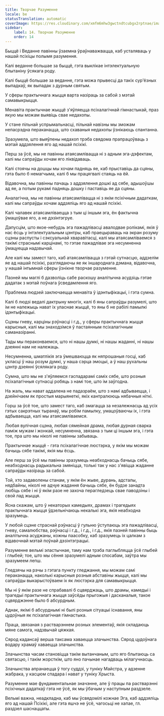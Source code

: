 ```yaml
---
title: Творчае Разуменне
locale: be
statusTranslation: automatic
coverImage: https://res.cloudinary.com/xmfm6mhw3gwctndtcubgx2rptnae/image/upload/v1741354419/small_cover_la_gran_rebelion_28716e29d2.webp
sidebar:
    label: 14. Творчае Разуменне
    order: 14
---
```

Быццё і Веданне павінны ўзаемна ўраўнаважвацца, каб усталяваць у нашай псіхіцы полымя разумення.

Калі веданне большае за быццё, гэта выклікае інтэлектуальную блытаніну ўсякага роду.

Калі быццё большае за веданне, гэта можа прывесці да такіх сур'ёзных выпадкаў, як выпадак з дурным святым.

У сферы практычнага жыцця варта назіраць за сабой з мэтай самавыкрыцця.

Менавіта практычнае жыццё з'яўляецца псіхалагічнай гімнастыкай, праз якую мы можам выявіць свае недахопы.

У стане пільнай успрымальнасці, пільнай навізны мы зможам непасрэдна пераканацца, што схаваныя недахопы ўзнікаюць спантанна.

Зразумела, што выяўлены недахоп трэба свядома прапрацоўваць з мэтай аддзялення яго ад нашай псіхікі.

Перш за ўсё, мы не павінны атаясамлівацца ні з адным эга-дэфектам, калі мы сапраўды хочам яго ліквідаваць.

Калі стоячы на дошцы мы хочам падняць яе, каб прыставіць да сцяны, гэта было б немагчыма, калі б мы працягвалі стаяць на ёй.

Відавочна, мы павінны пачаць з аддзялення дошкі ад сябе, адышоўшы ад яе, а потым рукамі падняць дошку і паставіць яе да сцяны.

Аналагічна, мы не павінны атаясамлівацца ні з якім псіхічным дадаткам, калі мы сапраўды хочам аддзяліць яго ад нашай псіхікі.

Калі чалавек атаясамліваецца з тым ці іншым эга, ён фактычна ўмацоўвае яго, а не дэзінтэгруе.

Дапусцім, што якое-небудзь эга пажадлівасці авалодвае ролікамі, якія ў нас ёсць у інтэлектуальным цэнтры, каб праецыраваць на экран розуму сцэны распусты і сэксуальнай хваравітасці, калі мы атаясамліваемся з такімі страснымі карцінамі, то гэтае пажадлівае эга несумненна ўмацуецца надзвычай.

Але калі мы замест таго, каб атаясамлівацца з гэтай сутнасцю, аддзелім яе ад нашай псіхікі, разглядаючы яе як іншароднага дэмана, відавочна, у нашай інтымнай сферы ўзнікне творчае разуменне.

Пазней мы маглі б дазволіць сабе раскошу аналітычна асудзіць гэтае дадатак з мэтай поўнага ўсведамлення яго.

Праблема людзей заключаецца менавіта ў ідэнтыфікацыі, і гэта сумна.

Калі б людзі ведалі дактрыну многіх, калі б яны сапраўды разумелі, што ім не належыць нават іх уласнае жыццё, то яны б не рабілі памылкі ідэнтыфікацыі.

Сцэны гневу, карціны рэўнасці і г.д., у сферы практычнага жыцця карысныя, калі мы знаходзімся ў пастаянным псіхалагічным саманазіранні.

Тады мы пераконваемся, што ні нашы думкі, ні нашы жаданні, ні нашы дзеянні нам не належаць.

Несумненна, шматлікія эга ўмешваюцца як няпрошаныя госці, каб укласці ў наш розум думкі, у наша сэрца эмоцыі, а ў наш рухальны цэнтр дзеянні ўсялякага роду.

Сумна, што мы не з'яўляемся гаспадарамі саміх сябе, што розныя псіхалагічныя сутнасці робяць з намі тое, што ім заўгодна.

На жаль, мы нават аддалена не падазраём, што з намі адбываецца, і дзейнічаем як простыя марыянеткі, якіх кантралююць нябачныя ніткі.

Горш за ўсё тое, што замест таго, каб змагацца за незалежнасць ад усіх гэтых сакрэтных тыранаў, мы робім памылку, умацоўваючы іх, і гэта адбываецца, калі мы атаясамліваемся.

Любая вулічная сцэна, любая сямейная драма, любая дурная сварка паміж мужам і жонкай, несумненна, звязана з тым ці іншым эга, і гэта тое, пра што мы ніколі не павінны забываць.

Практычнае жыццё - гэта псіхалагічнае люстэрка, у якім мы можам бачыць сябе такімі, якія мы ёсць.

Але перш за ўсё мы павінны зразумець неабходнасць бачыць сябе, неабходнасць радыкальна змяніцца, толькі так у нас з'явіцца жаданне сапраўды назіраць за сабой.

Той, хто задаволены станам, у якім ён жыве, дурань, адсталы, нядбайны, ніколі не адчуе жадання бачыць сябе, ён будзе занадта любіць сябе і ні ў якім разе не захоча перагледзець свае паводзіны і свой лад жыцця.

Ясна скажам, што ў некаторых камедыях, драмах і трагедыях практычнага жыцця ўдзельнічаюць некалькі эга, якія неабходна зразумець.

У любой сцэне страснай рэўнасці ў гульню ўступаюць эга пажадлівасці, гневу, самалюбства, рэўнасці і г.д., і г.д., і г.д., якія пазней павінны быць аналітычна асуджаны, кожны паасобку, каб зразумець іх цалкам з відавочнай мэтай поўнай дэзінтэграцыі.

Разуменне вельмі эластычнае, таму нам трэба паглыбляцца ўсё глыбей і глыбей; тое, што мы сёння зразумелі адным спосабам, заўтра мы зразумеем лепш.

Гледзячы на рэчы з гэтага пункту гледжання, мы можам самі пераканацца, наколькі карысныя розныя абставіны жыцця, калі мы сапраўды выкарыстоўваем іх як люстэрка для самавыкрыцця.

Мы ні ў якім разе не спрабавалі б сцвярджаць, што драмы, камедыі і трагедыі практычнага жыцця заўсёды прыгожыя і дасканалыя, такое сцвярджэнне было б абсурдным.

Аднак, якімі б абсурднымі ні былі розныя сітуацыі існавання, яны цудоўныя як псіхалагічная гімнастыка.

Праца, звязаная з растварэннем розных элементаў, якія складаюць мяне самога, надзвычай цяжкая.

Сярод кадансаў верша таксама хаваецца злачынства. Сярод цудоўнага водару храмаў хаваецца злачынства.

Злачынства часам становіцца такім вытанчаным, што яго блытаюць са святасцю, і такім жорсткім, што яно пачынае нагадваць мілагучнасць.

Злачынства апранаецца ў тогу суддзі, у туніку Майстра, у адзенне жабрака, у касцюм спадара і нават у туніку Хрыста.

Разуменне мае фундаментальнае значэнне, але ў працы па растварэнні псіхічных дадаткаў гэта не ўсё, як мы ўбачым у наступным раздзеле.

Вельмі важна, неадкладна, каб мы ўсвядомілі кожнае Эга, каб аддзяліць яго ад нашай Псіхікі, але гэта яшчэ не ўсё, чагосьці не хапае, гл. раздзел шаснаццаты.

